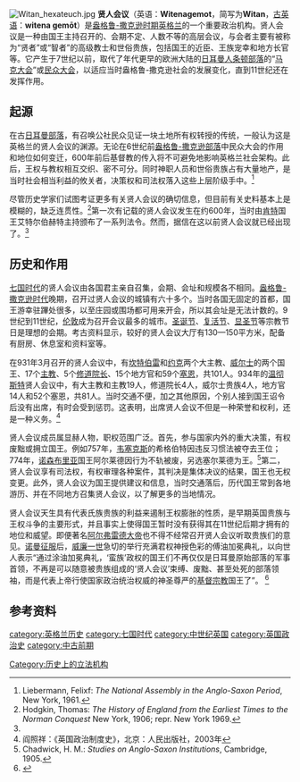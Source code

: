 [[Image:Witan_hexateuch.jpg|thumb]]
'''贤人会议'''（英语：'''Witenagemot'''，简写为'''Witan'''，[[古英语|古英语]]：'''witena gemōt'''）是[[盎格鲁-撒克逊英格兰|盎格鲁-撒克逊时期]][[英格兰|英格兰]]的一个重要政治机构。贤人会议是一种由国王主持召开的、会期不定、人数不等的高层会议，与会者主要有被称为“贤者”或“智者”的高级教士和世俗贵族，包括国王的近臣、王族宠幸和地方长官等。它产生于7世纪以前，取代了年代更早的欧洲大陆的[[日耳曼人|日耳曼人]][[条顿人|条顿部落]]的“[[马克大会|马克大会]]”或[[庭_(機關)|民众大会]]，以适应当时盎格鲁-撒克逊社会的发展变化，直到11世纪还在发挥作用。

==起源==
在古[[日耳曼人|日耳曼部落]]，有召唤公社民众见证一块土地所有权转授的传统，一般认为这是英格兰的贤人会议的渊源。无论在6世纪前[[盎格鲁-撒克逊人|盎格鲁-撒克逊部落]]中民众大会的作用和地位如何变迁，600年前后基督教的传入将不可避免地影响英格兰社会架构。此后，王权与教权相互交织、密不可分。同时神职人员和世俗贵族占有大量地产，是当时社会相当利益的攸关者，决策权和司法权落入这些上层阶级手中。<ref name="lie">Liebermann, Felixf: ''The National Assembly in the Anglo-Saxon Period'', New York, 1961.</ref>

尽管历史学家们试图考证更多有关贤人会议的确切信息，但目前有关史料基本上是模糊的，缺乏连贯性。<ref>Hodgkin, Thomas: ''The History of England from the Earliest Times to the Norman Conquest'' New York, 1906; repr. New York 1969.</ref>第一次有记载的贤人会议发生在约600年，当时由[[肯特|肯特]]国王艾特尔伯赫特主持颁布了一系列法令。然而，据信在这以前贤人会议就已经出现了。<ref name="lie"/>

==历史和作用==
[[七国时代|七国时代]]的贤人会议由各国君主亲自召集，会期、会址和规模各不相同。[[盎格鲁-撒克逊英格兰|盎格鲁-撒克逊时代]]晚期，召开过贤人会议的城镇有六十多个。当时各国无固定的首都，国王游幸驻蹕处很多，以至庄园或围场都可用来开会，所以其会址是无法计数的。9世纪到11世纪，[[伦敦|伦敦]]成为召开会议最多的城市。[[圣诞节|圣诞节]]、[[复活节|复活节]]、[[显圣节|显圣节]]等宗教节日是理想的会期。考古资料显示，较好的贤人会议大厅有130—150平方米，配备有厨房、休息室和资料室等。

在931年3月召开的贤人会议中，有[[坎特伯雷大主教|坎特伯雷]]和[[约克大主教|约克]]两个大主教、[[威尔士|威尔士]]的两个国王、17个[[主教|主教]]、5个[[修道院长|修道院长]]、15个地方官和59个[[塞恩|塞恩]]，共101人。934年的[[温彻斯特|温彻斯特]]贤人会议中，有大主教和主教19人，修道院长4人，威尔士贵族4人，地方官14人和52个塞恩，共81人。当时交通不便，加之其他原因，个别人接到国王诏令后没有出席，有时会受到惩罚。这表明，出席贤人会议不但是一种荣誉和权利，还是一种义务。<ref>阎照祥：《英国政治制度史》，北京：人民出版社，2003年</ref>

贤人会议成员属显赫人物，职权范围广泛。首先，参与国家内外的重大决策，有权废黜或拥立国王。例如757年，[[韦塞克斯|韦塞克斯]]的希格伯特因违反习惯法被夺去王位；774年，[[诺森布里亚|诺森布里亚]]国王阿尔莱德因行为不轨被废，另选塞尔莱德为王。<ref>Chadwick, H. M.: ''Studies on Anglo-Saxon Institutions'', Cambridge, 1905.</ref>第二，贤人会议享有司法权，有权审理各种案件，其判决是集体决议的结果，国王也无权变更。此外，贤人会议为国王提供建议和信息，当时交通落后，历代国王常到各地游历、并在不同地方召集贤人会议，以了解更多的当地情况。

贤人会议天生具有代表氏族贵族的利益来遏制王权膨胀的性质，是早期英国贵族与王权斗争的主要形式，并且事实上使得国王暂时没有获得其在11世纪后期才拥有的地位和威望。即便著名[[阿尔弗雷德大帝|阿尔弗雷德大帝]]也不得不经常召开贤人会议听取贵族们的意见。[[诺曼征服|诺曼征服]]后，[[威廉一世_(英格兰)|威廉一世]]急切的举行充满君权神授色彩的傅油加冕典礼，以向世人表示“通过涂油加冕典礼，‘蛮族’政权的国王们不再仅仅是日耳曼原始部落的军事首领，不再是可以随意被贵族组成的‘贤人会议’束缚、废黜、甚至处死的部落领袖，而是代表上帝行使国家政治统治权威的神圣尊严的[[基督宗教|基督宗教]]国王了”。 <ref>{{cite web |url=http://www.worldpublaw.sdu.edu.cn/zhuanti/index.php?modules=show&id=6881 |title=中古后期影响英德王权发展不同路径之因素 |publisher=公法天地 |date=2004年11月 |accessdate= |archive-url=https://web.archive.org/web/20060911192325/http://www.worldpublaw.sdu.edu.cn/zhuanti/index.php?modules=show&id=6881 |archive-date=2006-09-11 |dead-url=yes }}</ref>

==参考资料==

{{Reflist|2}}

{{英格兰王国|state=uncollapsed}}
[[category:英格兰历史|category:英格兰历史]]
[[category:七国时代|category:七国时代]]
[[category:中世纪英国|category:中世纪英国]]
[[category:英国政治史|category:英国政治史]]
[[category:中古前期|category:中古前期]]
[[Category:历史上的立法机构|Category:历史上的立法机构]]